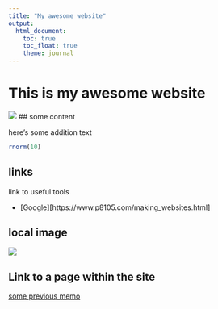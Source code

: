 ```yaml
---
title: "My awesome website"
output: 
  html_document:
    toc: true
    toc_float: true
    theme: journal
---
```


# This is my awesome website

![](https://media.giphy.com/media/drXGoW1iudhKw/giphy.gif)
## some content


here's  some addition text

```r
rnorm(10)
```

## links

link to useful tools

* [Google][https://www.p8105.com/making_websites.html]

## local image

![](IMG_0050.JPG)

## Link to a page within the site
[some previous memo](2018/11/27/thoughts/index.html)
